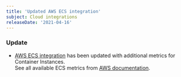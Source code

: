 ```yaml
---
title: 'Updated AWS ECS integration'
subject: Cloud integrations
releaseDate: '2021-04-16'
---
```


### Update

* [AWS ECS integration](https://docs.newrelic.com/docs/infrastructure/amazon-integrations/aws-integrations-list/aws-ecsecr-monitoring-integration/) has been updated with additional metrics for Container Instances.  
See all available ECS metrics from [AWS documentation](https://aws.amazon.com/documentation/ecs/). 
